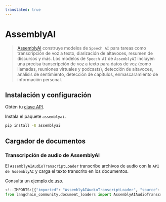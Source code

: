 ```yaml
---
translated: true
---
```


# AssemblyAI

>[AssemblyAI](https://www.assemblyai.com/) construye modelos de `Speech AI` para tareas como
transcripción de voz a texto, diarización de altavoces, resumen de discursos y más.
> Los modelos de `Speech AI` de `AssemblyAI` incluyen una precisa transcripción de voz a texto para datos de voz
> (como llamadas, reuniones virtuales y podcasts), detección de altavoces, análisis de sentimiento,
> detección de capítulos, enmascaramiento de información personal.

## Instalación y configuración

Obtén tu [clave API](https://www.assemblyai.com/dashboard/signup).

Instala el paquete `assemblyai`.

```bash
pip install -U assemblyai
```

## Cargador de documentos

###  Transcripción de audio de AssemblyAI

El `AssemblyAIAudioTranscriptLoader` transcribe archivos de audio con la `API de AssemblyAI`
y carga el texto transcrito en los documentos.

Consulta un [ejemplo de uso](/docs/integrations/document_loaders/assemblyai).

```python
<!--IMPORTS:[{"imported": "AssemblyAIAudioTranscriptLoader", "source": "langchain_community.document_loaders", "docs": "https://api.python.langchain.com/en/latest/document_loaders/langchain_community.document_loaders.assemblyai.AssemblyAIAudioTranscriptLoader.html", "title": "AssemblyAI"}]-->
from langchain_community.document_loaders import AssemblyAIAudioTranscriptLoader
```
